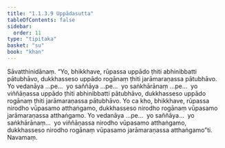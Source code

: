 ```yaml
---
title: "1.1.3.9 Uppādasutta"
tableOfContents: false
sidebar:
  order: 11
type: "tipitaka"
basket: "su"
book: "khan"
---
```



<DynamicBreadcrumb />

<Division number="30" book="khan" bookNo="13" page="26">

<Paragraph number="145" book="khan">
Sāvatthinidānaṃ. “Yo, bhikkhave, rūpassa uppādo ṭhiti abhinibbatti pātubhāvo, dukkhasseso uppādo rogānaṃ ṭhiti jarāmaraṇassa pātubhāvo. Yo vedanāya …pe…  yo saññāya …pe…  yo saṅkhārānaṃ …pe…  yo viññāṇassa uppādo ṭhiti abhinibbatti pātubhāvo, dukkhasseso uppādo rogānaṃ ṭhiti jarāmaraṇassa pātubhāvo. Yo ca kho, bhikkhave, rūpassa nirodho vūpasamo atthaṅgamo, dukkhasseso nirodho rogānaṃ vūpasamo jarāmaraṇassa atthaṅgamo. Yo vedanāya …pe…  yo saññāya…  yo saṅkhārānaṃ…  yo viññāṇassa nirodho vūpasamo atthaṅgamo, dukkhasseso nirodho rogānaṃ vūpasamo jarāmaraṇassa atthaṅgamo”ti.

</Paragraph>
</Division>

<Paragraph number="146" type="center" book="khan">
Navamaṃ.
</Paragraph>